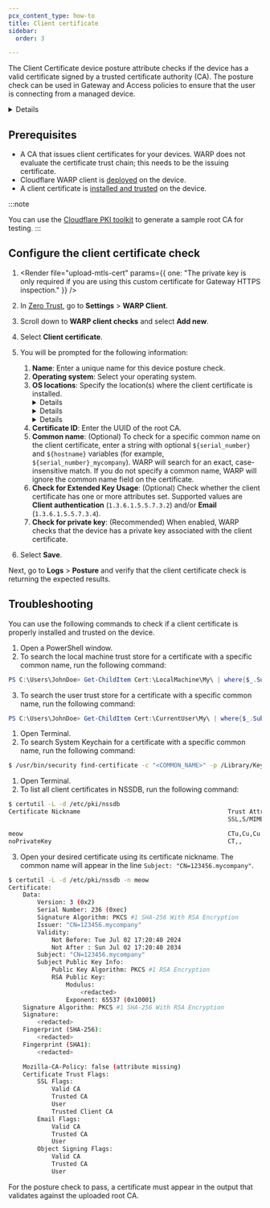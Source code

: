 ```yaml
---
pcx_content_type: how-to
title: Client certificate
sidebar:
  order: 3

---
```



The Client Certificate device posture attribute checks if the device has a valid certificate signed by a trusted certificate authority (CA). The posture check can be used in Gateway and Access policies to ensure that the user is connecting from a managed device.


<Details header="Feature availability">

| [WARP modes](/cloudflare-one/connections/connect-devices/warp/configure-warp/warp-modes/) | [Zero Trust plans](https://www.cloudflare.com/teams-pricing/) |
| ----------------------------------------------------------------------------------------- | ------------------------------------------------------------- |
| All modes                                                                                 | All plans                                                     |

| System   | Availability | Minimum WARP version<sup>1</sup> |
| -------- | ------------ | -------------------------------- |
| Windows  | ✅            | 2024.6.415.0                     |
| macOS    | ✅            | 2024.6.416.0                     |
| Linux    | ✅            | 2024.6.497.0                     |
| iOS      | ❌            |                                  |
| Android  | ❌            |                                  |
| ChromeOS | ❌            |                                  |

<sup>1</sup> Client certificate checks that ran on an earlier WARP version will continue to work. To configure a new certificate check, update WARP to the versions listed above.
</Details>

## Prerequisites

* A CA that issues client certificates for your devices. WARP does not evaluate the certificate trust chain; this needs to be the issuing certificate.
* Cloudflare WARP client is [deployed](/cloudflare-one/connections/connect-devices/warp/deployment/) on the device.
* A client certificate is [installed and trusted](#how-warp-checks-for-a-client-certificate) on the device.

:::note

You can use the [Cloudflare PKI toolkit](/cloudflare-one/identity/devices/access-integrations/mutual-tls-authentication/#test-mtls-using-cloudflare-pki) to generate a sample root CA for testing.
:::

## Configure the client certificate check

1. <Render file="upload-mtls-cert" params={{ one: "The private key is only required if you are using this custom certificate for Gateway HTTPS inspection." }} />

2. In [Zero Trust](https://one.dash.cloudflare.com), go to **Settings** > **WARP Client**.

3. Scroll down to **WARP client checks** and select **Add new**.

4. Select **Client certificate**.

5. You will be prompted for the following information:

   1. **Name**: Enter a unique name for this device posture check.
   2. **Operating system**: Select your operating system.
   3. **OS locations**: Specify the location(s) where the client certificate is installed.
      <Details header="Windows">
        - Local machine trust store
        - User trust store
        </Details>
      <Details header="macOS">
        - System keychain
        </Details>
      <Details header="Linux">
        - NSSDB (`/etc/pki/nssdb`)
        - To search a custom location, enter the absolute file path(s) to the certificate and private key (for example `/usr/local/mycompany/certs/client.pem` and `/usr/local/mycompany/certs/client_key.pem`). The certificate and private key must be in `PEM` format. They can either be in two different files or the same file.
        </Details>
   4. **Certificate ID**: Enter the UUID of the root CA.
   5. **Common name**: (Optional) To check for a specific common name on the client certificate, enter a string with optional `${serial_number}` and `${hostname}` variables (for example, `${serial_number}_mycompany`). WARP will search for an exact, case-insensitive match. If you do not specify a common name, WARP will ignore the common name field on the certificate.
   6. **Check for Extended Key Usage**: (Optional) Check whether the client certificate has one or more attributes set. Supported values are **Client authentication** (`1.3.6.1.5.5.7.3.2`) and/or **Email** (`1.3.6.1.5.5.7.3.4`).
   7. **Check for private key**: (Recommended) When enabled, WARP checks that the device has a private key associated with the client certificate.

6. Select **Save**.

Next, go to **Logs** > **Posture** and verify that the client certificate check is returning the expected results.

## Troubleshooting

You can use the following commands to check if a client certificate is properly installed and trusted on the device.

<Tabs>

<TabItem label="Windows">

1. Open a PowerShell window.
2. To search the local machine trust store for a certificate with a specific common name, run the following command:

```powershell
PS C:\Users\JohnDoe> Get-ChildItem Cert:\LocalMachine\My\ | where{$_.Subject -like "*<COMMON_NAME>*"}
```

3. To search the user trust store for a certificate with a specific common name, run the following command:

```powershell
PS C:\Users\JohnDoe> Get-ChildItem Cert:\CurrentUser\My\ | where{$_.Subject -like "*<COMMON_NAME>*"}
```

</TabItem>

<TabItem label="macOS">

1. Open Terminal.
2. To search System Keychain for a certificate with a specific common name, run the following command:

```sh
$ /usr/bin/security find-certificate -c "<COMMON_NAME>" -p /Library/Keychains/System.keychain
```

</TabItem>

<TabItem label="Linux">

1. Open Terminal.
2. To list all client certificates in NSSDB, run the following command:

```sh
$ certutil -L -d /etc/pki/nssdb
Certificate Nickname                                         Trust Attributes
                                                             SSL,S/MIME,JAR/XPI

meow                                                         CTu,Cu,Cu
noPrivateKey                                                 CT,,

```

3. Open your desired certificate using its certificate nickname. The common name will appear in the line `Subject: "CN=123456.mycompany"`.

```sh
$ certutil -L -d /etc/pki/nssdb -n meow
Certificate:
    Data:
        Version: 3 (0x2)
        Serial Number: 236 (0xec)
        Signature Algorithm: PKCS #1 SHA-256 With RSA Encryption
        Issuer: "CN=123456.mycompany"
        Validity:
            Not Before: Tue Jul 02 17:20:40 2024
            Not After : Sun Jul 02 17:20:40 2034
        Subject: "CN=123456.mycompany"
        Subject Public Key Info:
            Public Key Algorithm: PKCS #1 RSA Encryption
            RSA Public Key:
                Modulus:
                    <redacted>
                Exponent: 65537 (0x10001)
    Signature Algorithm: PKCS #1 SHA-256 With RSA Encryption
    Signature:
        <redacted>
    Fingerprint (SHA-256):
        <redacted>
    Fingerprint (SHA1):
        <redacted>

    Mozilla-CA-Policy: false (attribute missing)
    Certificate Trust Flags:
        SSL Flags:
            Valid CA
            Trusted CA
            User
            Trusted Client CA
        Email Flags:
            Valid CA
            Trusted CA
            User
        Object Signing Flags:
            Valid CA
            Trusted CA
            User
```

</TabItem>

</Tabs>

For the posture check to pass, a certificate must appear in the output that validates against the uploaded root CA.
